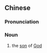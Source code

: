 {{also|圣子}}
==Chinese==
{{zh-forms|s=圣子}}
{{wikipedia|lang=zh}}

===Pronunciation===
{{zh-pron
|m=shèngzǐ
|cat=n
}}

===Noun===
{{zh-noun}}

# {{lb|zh|religion}} the [[son]] of [[God]]